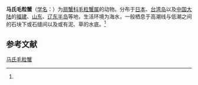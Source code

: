 {{Speciesbox
| name = 马氏毛粒蟹
| status = 
| status_system = 
| image = 
| genus = Pilumnopeus
| species = makiana
| authority = (Rathbun, 1929)<ref name='id11843'>{{cite web| url =http://www.bioinfo.cn/db05/BjdwSpecies.php?action=view&id=11843| title =马氏毛粒蟹| work =《中国动物物种编目数据库》| publisher =中国科学院微生物研究所| author =中国科学院动物研究所| accessdate =2009-04-28| deadurl =yes| archiveurl =https://web.archive.org/web/20160305055350/http://www.bioinfo.cn/db05/BjdwSpecies.php?action=view&id=11843| archivedate =2016-03-05}}</ref>
}}

'''马氏毛粒蟹'''（[[学名|学名]]：{{lang|la|''Pilumnopeus makiana''}}）为[[扇蟹科|扇蟹科]][[毛粒蟹属|毛粒蟹属]]的动物。分布于[[日本|日本]]、[[台湾岛|台湾岛]]以及[[中国大陆|中国大陆]]的[[福建|福建]]、[[山东|山东]]、[[辽东半岛|辽东半岛]]等地，生活环境为海水，一般栖息于高潮线与低潮之间的石块下或石缝间以及或有泥、草的水底。<ref name='id11843'/>

== 参考文献 ==
{{reflist}}

{{Wikispecies|Pilumnopeus makiana}}

[[Category:毛粒蟹属|马氏毛粒蟹]]


{{螃蟹小作品}}